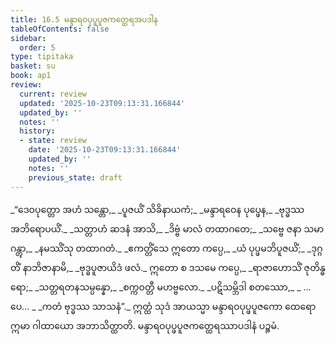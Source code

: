 ```yaml
---
title: 16.5 မန္ဒာရဝပုပ္ဖပူဇကတ္ထေရအပဒါန
tableOfContents: false
sidebar:
  order: 5
type: tipitaka
basket: su
book: ap1
review:
  current: review
  updated: '2025-10-23T09:13:31.166844'
  updated_by: ''
  notes: ''
  history:
  - state: review
    date: '2025-10-23T09:13:31.166844'
    updated_by: ''
    notes: ''
    previous_state: draft
---
```



<ReviewStatus review={frontmatter.review} showDetails={true} />

<HypothesisAnnotation frontmatter={frontmatter} />

<DynamicBreadcrumb />

<Division number="25" book="ap1" e="ch" v="20" p="196">

<Paragraph number="2385" type="verses" book="ap1">
_“ဒေဝပုတ္တော အဟံ သန္တော,_  
_ပူဇယိံ သိခိနာယကံ;_  
_မန္ဒာရဝေန ပုပ္ဖေန,_  
_ဗုဒ္ဓဿ အဘိရောပယိံ._  

</Paragraph>

</Division>
<Division number="26" book="ap1" e="ch" v="20" p="196">

<Paragraph number="2386" type="verses" book="ap1">
_သတ္တာဟံ ဆဒနံ အာသိ,_  
_ဒိဗ္ဗံ မာလံ တထာဂတေ;_  
_သဗ္ဗေ ဇနာ သမာဂန္တွာ,_  
_နမဿိံသု တထာဂတံ._  

</Paragraph>

</Division>
<Division number="27" book="ap1" e="ch" v="20" p="196">

<Paragraph number="2387" type="verses" book="ap1">
_ဧကတ္တိံသေ ဣတော ကပ္ပေ,_  
_ယံ ပုပ္ဖမဘိပူဇယိံ;_  
_ဒုဂ္ဂတိံ နာဘိဇာနာမိ,_  
_ဗုဒ္ဓပူဇာယိဒံ ဖလံ._  

</Paragraph>

</Division>
<Division number="28" book="ap1" e="ch" v="20" p="196">

<Paragraph number="2388" type="verses" book="ap1">
ဣတော စ ဒသမေ ကပ္ပေ,_  
_ရာဇာဟောသိံ ဇုတိန္ဓရော;_  
_သတ္တရတနသမ္ပန္နော,_  
_စက္ကဝတ္တီ မဟဗ္ဗလော._  

</Paragraph>

</Division>
<Division number="29" book="ap1" e="ch" v="20" p="197">

<Paragraph number="2389" type="verses" book="ap1">
_ပဋိသမ္ဘိဒါ စတဿော,_  
_ …ပေ… _  
_ကတံ ဗုဒ္ဓဿ သာသနံ”._  

</Paragraph>

<Paragraph number="2390" book="ap1">
ဣတ္ထံ သုဒံ အာယသ္မာ မန္ဒာရဝပုပ္ဖပူဇကော ထေရော ဣမာ ဂါထာယော အဘာသိတ္ထာတိ.

</Paragraph>
</Division>

<Paragraph number="2391" type="center" book="ap1">
မန္ဒာရဝပုပ္ဖပူဇကတ္ထေရဿာပဒါနံ ပဉ္စမံ.
</Paragraph>